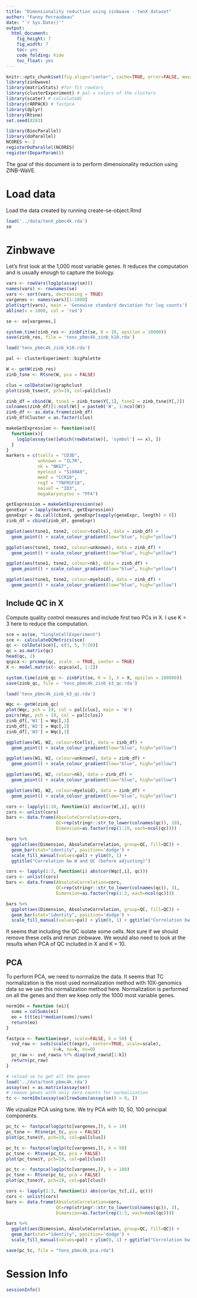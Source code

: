 ```yaml
---
title: "Dimensionality reduction using zinbwave - tenX dataset"
author: "Fanny Perraudeau"
date: "`r Sys.Date()`"
output: 
  html_document: 
    fig_height: 7
    fig_width: 7
    toc: yes
    code_folding: hide
    toc_float: yes
---
```


```r
knitr::opts_chunk$set(fig.align="center", cache=TRUE, error=FALSE, message=FALSE, warning=TRUE)
library(zinbwave)
library(matrixStats) #for fct rowVars
library(clusterExperiment) # pal = colors of the clusters
library(scater) # calculateQC
library(rARPACK) # fastpca
library(dplyr)
library(Rtsne)
set.seed(8283)
```

```r
library(BiocParallel)
library(doParallel)
NCORES <- 2
registerDoParallel(NCORES)
register(DoparParam())
```

The goal of this document is to perform dimensionality reduction using ZINB-WaVE.

# Load data 

Load the data created by running create-se-object.Rmd

```r
load('../data/tenX_pbmc4k.rda')
se
```

# Zinbwave

Let's first look at the 1,000 most variable genes. It reduces the computation and is usually enough to capture the biology.

```r
vars <- rowVars(log1p(assay(se)))
names(vars) <- rownames(se)
vars <- sort(vars, decreasing = TRUE)
vargenes <- names(vars)[1:1000]
plot(sqrt(vars), main = 'Genewise standard deviation for log counts')
abline(v = 1000, col = 'red')

se <- se[vargenes,]
```

```r
system.time(zinb_res <- zinbFit(se, K = 10, epsilon = 10000))
save(zinb_res, file = 'tenx_pbmc4k_zinb_k10.rda')
```

```r
load('tenx_pbmc4k_zinb_k10.rda')
```

```r
pal <- clusterExperiment::bigPalette
```

```r
W <- getW(zinb_res)
zinb_tsne <- Rtsne(W, pca = FALSE)
```

```r
clus = colData(se)$graphclust
plot(zinb_tsne$Y, pch=19, col=pal[clus])
```

```r
zinb_df = cbind(W, tsne1 = zinb_tsne$Y[,1], tsne2 = zinb_tsne$Y[,2])
colnames(zinb_df)[1:ncol(W)] = paste0('W', 1:ncol(W))
zinb_df <- as.data.frame(zinb_df)
zinb_df$Cluster = as.factor(clus)
```

```r
makeGetExpression <- function(se){
  function(x){
    log1p(assay(se)[which(rowData(se)[, 'symbol'] == x), ])
  }
}
markers = c(tcells = "CD3D",
            unknown = "IL7R",
            nk = "NKG7",
            myeloid = "S100A8",
            memT = "CCR10",
            regT = "TNFRSF18",
            naiveT = "ID3",
            megakaryocytes = "PF4")

getExpression = makeGetExpression(se)
geneExpr = lapply(markers, getExpression)
geneExpr = do.call(cbind, geneExpr[sapply(geneExpr, length) > 0])
zinb_df = cbind(zinb_df, geneExpr)

ggplot(aes(tsne1, tsne2, colour=tcells), data = zinb_df) + 
  geom_point() + scale_colour_gradient(low="blue", high="yellow")

ggplot(aes(tsne1, tsne2, colour=unknown), data = zinb_df) + 
  geom_point() + scale_colour_gradient(low="blue", high="yellow")

ggplot(aes(tsne1, tsne2, colour=nk), data = zinb_df) + 
  geom_point() + scale_colour_gradient(low="blue", high="yellow")

ggplot(aes(tsne1, tsne2, colour=myeloid), data = zinb_df) + 
  geom_point() + scale_colour_gradient(low="blue", high="yellow")
```

## Include QC in X

Compute quality control measures and include first two PCs in X. I use K = 3 here to reduce the computation.

```r
sce = as(se, "SingleCellExperiment")
sce <- calculateQCMetrics(sce)
qc <- colData(sce)[, c(3, 5, 7:10)]
qc = as.matrix(qc)
head(qc, 2)
qcpca <- prcomp(qc, scale. = TRUE, center = TRUE)
X <- model.matrix(~ qcpca$x[, 1:2])
```

```r
system.time(zinb_qc <- zinbFit(se, K = 3, X = X, epsilon = 100000))
save(zinb_qc, file = 'tenx_pbmc4k_zinb_k3_qc.rda')
```

```r
load('tenx_pbmc4k_zinb_k3_qc.rda')
```

```r
Wqc <- getW(zinb_qc)
plot(Wqc, pch = 19, col = pal[clus], main = 'W')
pairs(Wqc, pch = 19, col = pal[clus])
zinb_df[,'W1'] = Wqc[,1]
zinb_df[,'W2'] = Wqc[,2]
zinb_df[,'W3'] = Wqc[,3]
```

```r
ggplot(aes(W1, W2, colour=tcells), data = zinb_df) + 
  geom_point() + scale_colour_gradient(low="blue", high="yellow")

ggplot(aes(W1, W2, colour=unknown), data = zinb_df) + 
  geom_point() + scale_colour_gradient(low="blue", high="yellow")

ggplot(aes(W1, W2, colour=nk), data = zinb_df) + 
  geom_point() + scale_colour_gradient(low="blue", high="yellow")

ggplot(aes(W1, W2, colour=myeloid), data = zinb_df) + 
  geom_point() + scale_colour_gradient(low="blue", high="yellow")
```


```r
cors <- lapply(1:10, function(i) abs(cor(W[,i], qc)))
cors <- unlist(cors)
bars <- data.frame(AbsoluteCorrelation=cors,
                   QC=rep(stringr::str_to_lower(colnames(qc)), 10),
                   Dimension=as.factor(rep(1:10, each=ncol(qc))))

bars %>%
  ggplot(aes(Dimension, AbsoluteCorrelation, group=QC, fill=QC)) + 
  geom_bar(stat="identity", position='dodge') + 
  scale_fill_manual(values=pal) + ylim(0, 1) + 
  ggtitle("Correlation bw W and QC (before adjusting)")
```

```r
cors <- lapply(1:3, function(i) abs(cor(Wqc[,i], qc)))
cors <- unlist(cors)
bars <- data.frame(AbsoluteCorrelation=cors,
                   QC=rep(stringr::str_to_lower(colnames(qc)), 3),
                   Dimension=as.factor(rep(1:3, each=ncol(qc))))

bars %>%
  ggplot(aes(Dimension, AbsoluteCorrelation, group=QC, fill=QC)) + 
  geom_bar(stat="identity", position='dodge') + 
  scale_fill_manual(values=pal) + ylim(0, 1) + ggtitle("Correlation bw W and QC (after adjusting)")
```

It seems that including the QC isolate some cells. Not sure if we should remove these cells and rerun zinbwave. We would also need to look at the results when PCA of QC included in X and K = 10.

## PCA

To perform PCA, we need to normalize the data. It seems that TC normalization is the most used normalization method with 10X-genomics data so we use this normalization method here. Normalization is performed on all the genes and then we keep only the 1000 most variable genes.

```r
norm10x = function (ei){
  sums = colSums(ei)
  eo = t(t(ei)*median(sums)/sums)
  return(eo)
}

fastpca <- function(expr, scale=FALSE, k = 50) {
  svd_raw <- svds(scale(t(expr), center=TRUE, scale=scale),
                  k=k, nu=k, nv=0)
  pc_raw <- svd_raw$u %*% diag(svd_raw$d[1:k])
  return(pc_raw)
}

# reload se to get all the genes
load('../data/tenX_pbmc4k.rda')
assay(se) = as.matrix(assay(se))
# remove genes with only zero counts for normalization
tc <- norm10x(assay(se)[rowSums(assay(se)) > 0, ]) 
```

We vizualize PCA using tsne. We try PCA with 10, 50, 100 principal components.
```r
pc_tc <- fastpca(log1p(tc[vargenes,]), k = 10)
pc_tsne <- Rtsne(pc_tc, pca = FALSE)
plot(pc_tsne$Y, pch=19, col=pal[clus])
```

```r
pc_tc <- fastpca(log1p(tc[vargenes,]), k = 50)
pc_tsne <- Rtsne(pc_tc, pca = FALSE)
plot(pc_tsne$Y, pch=19, col=pal[clus])
```

```r
pc_tc <- fastpca(log1p(tc[vargenes,]), k = 100)
pc_tsne <- Rtsne(pc_tc, pca = FALSE)
plot(pc_tsne$Y, pch=19, col=pal[clus])
```

```r
cors <- lapply(1:3, function(i) abs(cor(pc_tc[,i], qc)))
cors <- unlist(cors)
bars <- data.frame(AbsoluteCorrelation=cors,
                   QC=rep(stringr::str_to_lower(colnames(qc)), 3),
                   Dimension=as.factor(rep(1:3, each=ncol(qc))))

bars %>%
  ggplot(aes(Dimension, AbsoluteCorrelation, group=QC, fill=QC)) + 
  geom_bar(stat="identity", position='dodge') + 
  scale_fill_manual(values=pal) + ylim(0, 1) + ggtitle("Correlation bw PCA and QC")
```

```r
save(pc_tc, file = "tenx_pbmc4k_pca.rda")
```


# Session Info

```r
sessionInfo()
```


